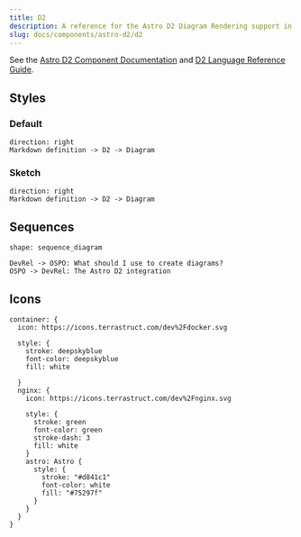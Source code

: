 ```yaml
---
title: D2
description: A reference for the Astro D2 Diagram Rendering support in Markdown
slug: docs/components/astro-d2/d2
---
```


See the [Astro D2 Component Documentation](https://astro-d2.vercel.app/getting-started/) and 
[D2 Language Reference Guide](https://d2lang.com/tour/intro).

## Styles

### Default

```d2
direction: right
Markdown definition -> D2 -> Diagram
```

### Sketch

```d2 sketch 
direction: right
Markdown definition -> D2 -> Diagram
```

## Sequences

```d2
shape: sequence_diagram

DevRel -> OSPO: What should I use to create diagrams?
OSPO -> DevRel: The Astro D2 integration
```

## Icons

```d2
container: {
  icon: https://icons.terrastruct.com/dev%2Fdocker.svg
  
  style: {
    stroke: deepskyblue
    font-color: deepskyblue
    fill: white

  }
  nginx: {
    icon: https://icons.terrastruct.com/dev%2Fnginx.svg

    style: {
      stroke: green
      font-color: green
      stroke-dash: 3
      fill: white
    }
    astro: Astro {
      style: {
        stroke: "#d841c1"
        font-color: white
        fill: "#75297f"
      }
    }
  }
}
```